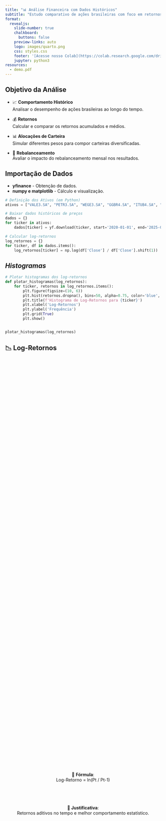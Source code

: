 ```yaml
---
title: "📊 Análise Financeira com Dados Históricos"
subtitle: "Estudo comparativo de ações brasileiras com foco em retornos históricos e estratégias de carteira"
format:
  revealjs: 
    slide-number: true
    chalkboard: 
      buttons: false
    preview-links: auto
    logo: images/quarto.png
    css: styles.css
    footer: '[Acesse nosso Colab](https://colab.research.google.com/drive/1QjhNKIkupMFIRYKzW6vIyQ6IvlRZn9xd?usp=sharing)'
    jupyter: python3
resources:
  - demo.pdf
---
```


## Objetivo da Análise

- 📈 **Comportamento Histórico**  
  Analisar o desempenho de ações brasileiras ao longo do tempo.

- 💰 **Retornos**  
  Calcular e comparar os retornos acumulados e médios.

- 📊 **Alocações de Carteira**  
  Simular diferentes pesos para compor carteiras diversificadas.

- 🔁 **Rebalanceamento**  
  Avaliar o impacto do rebalanceamento mensal nos resultados.



## Importação de Dados

-   **yfinance** - Obtenção de dados.
-   **numpy e matplotlib** - Cálculo e visualização.


``` py
# Definição dos Ativos (em Python)
ativos = ["VALE3.SA", "PETR3.SA", "WEGE3.SA", "GGBR4.SA", "ITUB4.SA", "BBDC4.SA"]

# Baixar dados históricos de preços
dados = {}
for ticker in ativos:
    dados[ticker] = yf.download(ticker, start='2020-01-01', end='2025-04-09')

# Calcular log-retornos
log_retornos = {}
for ticker, df in dados.items():
    log_retornos[ticker] = np.log(df['Close'] / df['Close'].shift(1))

```




## _Histogramas_

```py
# Plotar histogramas dos log-retornos
def plotar_histogramas(log_retornos):
    for ticker, retornos in log_retornos.items():
        plt.figure(figsize=(10, 6))
        plt.hist(retornos.dropna(), bins=50, alpha=0.75, color='blue', edgecolor='black')
        plt.title(f'Histograma de Log-Retornos para {ticker}')
        plt.xlabel('Log-Retornos')
        plt.ylabel('Frequência')
        plt.grid(True)
        plt.show()


plotar_histogramas(log_retornos)

```



## 📉 Log-Retornos

<div style="display: flex; flex-direction: column; justify-content: center; height: 70vh; text-align: center;">

🔢 **Fórmula**:  
Log-Retorno = ln(Pt / Pt-1)

<br>

🧠 **Justificativa**:  
Retornos aditivos no tempo e melhor comportamento estatístico.

</div>



## Histograma — VALE3.SA

<div style="display: flex; justify-content: center;">
  <img src="index3_files/figure-revealjs/Hist1.png" style="width: 100%; max-width: 1000px;" />
</div>



## Histograma — PETR3.SA

<div style="display: flex; justify-content: center;">
  <img src="index3_files/figure-revealjs/Hist2.png" style="width: 100%; max-width: 1000px;" />
</div>



## Histograma — WEGE3.SA

<div style="display: flex; justify-content: center;">
  <img src="index3_files/figure-revealjs/Hist3.png" style="width: 100%; max-width: 1000px;" />
</div>



## Histograma — GGBR4.SA

<div style="display: flex; justify-content: center;">
  <img src="index3_files/figure-revealjs/Hist4.png" style="width: 100%; max-width: 1000px;" />
</div>



## Histograma — ITUB

<div style="display: flex; justify-content: center;">
  <img src="index3_files/figure-revealjs/Hist5.png" style="width: 100%; max-width: 1000px;" />
</div>



## Histograma — BBDC4.SA

<div style="display: flex; justify-content: center;">
  <img src="index3_files/figure-revealjs/Hist6.png" style="width: 100%; max-width: 1000px;" />
</div>



## 📊 Estatísticas dos Log-Retornos

| Ativo       | Média       | Variância    |
|-------------|-------------|--------------|
| VALE3.SA    | 0.000286    | 0.000538     |
| PETR3.SA    | 0.000872    | 0.000863     |
| WEGE3.SA    | 0.000759    | 0.000568     |
| GGBR4.SA    | 0.000160    | 0.000696     |
| ITUB        | -0.000142   | 0.000679     |
| BBDC4.SA    | -0.000421   | 0.000547     |



## Estatísticas Descritivas

-   Média - Log-retornos.
-   Variância - Log-retornos.
-   Objetivo - Risco e retorno individual.


``` .python
for ticker, retornos in log_retornos.items():
    media = retornos.mean()
    variancia = retornos.var()
    print(f"Análise para {ticker}:")
    print(f"  Média dos log-retornos: {media.iloc[0]:.6f}") # Access the first element of the Series
    print(f"  Variância dos log-retornos: {variancia.iloc[0]:.6f}\n") # Access the first element of the Series

```



## Valorização Normalizada
-   Metodologia - Ativos iniciam com valor 1.
-   Visualização - Gráfico de linha.
-   Objetivo - Comparar performance relativa.

```.python
import yfinance as yf
import numpy as np
import matplotlib.pyplot as plt

# Calcular o retorno percentual normalizado
retornos_normalizados = {}
for ticker, df in dados.items():
    # Condicional anti erro
    if df.empty:
        continue
    df['Retorno_Normalizado'] = df['Close'] / df['Close'].iloc[0]
    retornos_normalizados[ticker] = df['Retorno_Normalizado']
```



## Valorização Normalizada
-   Plotagens Conjuntas

<div style="display: flex; justify-content: center;">
  <img src="index3_files/figure-revealjs/coloredlines.png" style="width: 85%; max-width: 1000px;" />
</div>



## Carteira com Pesos Iguais

<div style="display: flex; justify-content: center;">
  <img src="index3_files/figure-revealjs/normalizada2.png" style="width: 100%; max-width: 1000px;" />
</div>



## Carteira com Pesos do Ibovespa

- Composição - Pesos simulados (replicar índice).
- Cálculo - Valorização similar à anterior.

<div style="display: flex; justify-content: center;">
  <img src="index3_files/figure-revealjs/normalizada3.png" style="width: 85%; max-width: 1000px;" />
</div>



## Valorização da Carteira (Rebalanceamento Mensal)
- Visualização - Gráfico de valorização.
<div style="display: flex; justify-content: center;">
  <img src="index3_files/figure-revealjs/rebalanceada1.png" style="width: 85%; max-width: 1000px;" />
</div>



## Valorização da Carteira (Rebalanceamento Ibovespa)
- Visualização - Gráfico de valorização.

<div style="display: flex; justify-content: center;">
  <img src="index3_files/figure-revealjs/rebalanceadaibov.png" style="width: 85%; max-width: 1000px;" />
</div>



## Análise de Volatilidade
```r
Optimization terminated successfully    (Exit mode 0)
            Current function value: -3665.223912665885
            Iterations: 6
            Function evaluations: 17
            Gradient evaluations: 2
                     Constant Mean - GARCH Model Results
==============================================================================
Dep. Variable:                   None   R-squared:                       0.000
Mean Model:             Constant Mean   Adj. R-squared:                  0.000
Vol Model:                      GARCH   Log-Likelihood:                3665.22
Distribution:                  Normal   AIC:                          -7322.45
Method:            Maximum Likelihood   BIC:                          -7301.73
                                        No. Observations:                 1311
Date:                Fri, Apr 11 2025   Df Residuals:                     1310
Time:                        02:23:12   Df Model:                            1
                                 Mean Model
============================================================================
                 coef    std err          t      P>|t|      95.0% Conf. Int.
----------------------------------------------------------------------------
mu         6.9203e-04  1.684e-05     41.095      0.000 [6.590e-04,7.250e-04]
                              Volatility Model
============================================================================
                 coef    std err          t      P>|t|      95.0% Conf. Int.
----------------------------------------------------------------------------
omega      6.9543e-06  5.713e-11  1.217e+05      0.000 [6.954e-06,6.954e-06]
alpha[1]       0.1000  2.665e-02      3.752  1.752e-04   [4.777e-02,  0.152]
beta[1]        0.8800  1.940e-02     45.363      0.000     [  0.842,  0.918]
============================================================================
```



## Análise de Volatilidade (Plotagem)

<div style="display: flex; justify-content: center;">
  <img src="index3_files/figure-revealjs/volat.png" style="width: 100%; max-width: 1000px;" />
</div>



## Sharp Ratio

<div style="display: flex; justify-content: center;">
  <img src="index3_files/figure-revealjs/sharp.png" style="width: 100%; max-width: 1000px;" />
</div>



## Rebalanceamento Semanal

<div style="display: flex; justify-content: center;">
  <img src="index3_files/figure-revealjs/rebsem.png" style="width: 100%; max-width: 1000px;" />
</div>



## Análise de Volatilidade
- GARCH MODEL - Semanal
```r
==============================================================================
Dep. Variable:                   None   R-squared:                       0.000
Mean Model:             Constant Mean   Adj. R-squared:                  0.000
Vol Model:                      GARCH   Log-Likelihood:               -5512.57
Distribution:                  Normal   AIC:                           11033.1
Method:            Maximum Likelihood   BIC:                           11053.7
                                        No. Observations:                 1276
Date:                Fri, Apr 11 2025   Df Residuals:                     1275
Time:                        02:34:39   Df Model:                            1
                                 Mean Model
============================================================================
                 coef    std err          t      P>|t|      95.0% Conf. Int.
----------------------------------------------------------------------------
mu           135.9392      0.734    185.150      0.000 [1.345e+02,1.374e+02]
                              Volatility Model
===========================================================================
                 coef    std err          t      P>|t|     95.0% Conf. Int.
---------------------------------------------------------------------------
omega          2.9558      2.824      1.047      0.295    [ -2.579,  8.491]
alpha[1]       0.9991      0.529      1.890  5.870e-02 [-3.673e-02,  2.035]
beta[1]        0.0000      0.524      0.000      1.000    [ -1.028,  1.028]
===========================================================================

```



## GARCH MODEL

<div style="display: flex; justify-content: center;">
  <img src="index3_files/figure-revealjs/garch.png" style="width: 100%; max-width: 1000px;" />
</div>



## Análise de Volatilidade
- GARCH MODEL - Mensal
```r
==============================================================================
Dep. Variable:                   None   R-squared:                       0.000
Mean Model:             Constant Mean   Adj. R-squared:                  0.000
Vol Model:                      GARCH   Log-Likelihood:               -5512.57
Distribution:                  Normal   AIC:                           11033.1
Method:            Maximum Likelihood   BIC:                           11053.7
                                        No. Observations:                 1276
Date:                Fri, Apr 11 2025   Df Residuals:                     1275
Time:                        02:34:39   Df Model:                            1
                                 Mean Model
============================================================================
                 coef    std err          t      P>|t|      95.0% Conf. Int.
----------------------------------------------------------------------------
mu           135.9392      0.734    185.150      0.000 [1.345e+02,1.374e+02]
                              Volatility Model
===========================================================================
                 coef    std err          t      P>|t|     95.0% Conf. Int.
---------------------------------------------------------------------------
omega          2.9558      2.824      1.047      0.295    [ -2.579,  8.491]
alpha[1]       0.9991      0.529      1.890  5.870e-02 [-3.673e-02,  2.035]
beta[1]        0.0000      0.524      0.000      1.000    [ -1.028,  1.028]
===========================================================================

```



## GARCH MODEL - Mensal

<div style="display: flex; justify-content: center;">
  <img src="index3_files/figure-revealjs/garchmen.png" style="width: 100%; max-width: 1000px;" />
</div>


##  Obrigado!

<div style="display: flex; flex-direction: column; justify-content: center; align-items: center; height: 70vh; text-align: center; font-size: 1.2em;">

Acesse nossos portfólios:

<br>

🔗 <a href="https://cletoribas.github.io/portfolio/" target="_blank">Cleto Ribas</a>  
🔗 <a href="https://github.com/luisgralmeida2001" target="_blank">Luis Almeida</a>  
🔗 <a href="https://paulofolly.github.io/portfolio/" target="_blank">Paulo Folly</a>

</div>
